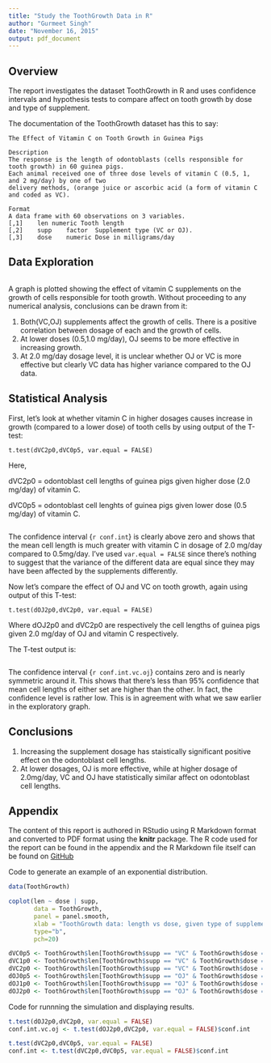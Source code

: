 ```yaml
---
title: "Study the ToothGrowth Data in R"
author: "Gurmeet Singh"
date: "November 16, 2015"
output: pdf_document
---
```

  
## Overview
The report investigates the dataset ToothGrowth in R and uses confidence intervals and hypothesis tests to compare affect on tooth growth by dose and type of supplement.

The documentation of the ToothGrowth dataset has this to say:
```
The Effect of Vitamin C on Tooth Growth in Guinea Pigs

Description
The response is the length of odontoblasts (cells responsible for tooth growth) in 60 guinea pigs. 
Each animal received one of three dose levels of vitamin C (0.5, 1, and 2 mg/day) by one of two 
delivery methods, (orange juice or ascorbic acid (a form of vitamin C and coded as VC).

Format
A data frame with 60 observations on 3 variables.
[,1]	len	numeric	Tooth length
[,2]	supp	factor	Supplement type (VC or OJ).
[,3]	dose	numeric	Dose in milligrams/day

```

## Data Exploration

```r
```

A graph is plotted showing the effect of vitamin C supplements on the growth of cells responsible for tooth growth. Without proceeding to any numerical analysis, conclusions can be drawn from it:

1.  Both(VC,OJ) supplements affect the growth of cells. There is a positive correlation between dosage of each and the growth of cells.
1.  At lower doses (0.5,1.0 mg/day), OJ seems to be more effective in increasing growth.
1.  At 2.0 mg/day dosage level, it is unclear whether OJ or VC is more effective but clearly VC data has higher variance compared to the OJ data.

## Statistical Analysis

First, let's look at whether vitamin C in higher dosages causes increase in growth (compared to a lower dose) of tooth cells by using output of the T-test:

```
t.test(dVC2p0,dVC0p5, var.equal = FALSE)
```
Here, 

dVC2p0 = odontoblast cell lengths of guinea pigs given higher dose (2.0 mg/day) of vitamin C.

dVC0p5 = odontoblast cell lenghts of guinea pigs given lower dose (0.5 mg/day) of vitamin C.

```r
```

The confidence interval {`r conf.int`} is clearly above zero and shows that the mean cell length is much greater with vitamin C in dosage of 2.0 mg/day compared to 0.5mg/day. I've used ```var.equal = FALSE``` since there's nothing to suggest that the variance of the different data are equal since they may have been affected by the supplements differently.

Now let's compare the effect of OJ and VC on tooth growth, again using output of this T-test:
```
t.test(dOJ2p0,dVC2p0, var.equal = FALSE)
```
Where dOJ2p0 and dVC2p0 are respectively the cell lengths of guinea pigs given 2.0 mg/day of OJ and vitamin C respectively.

The T-test output is:
```r
```

The confidence interval {`r conf.int.vc.oj`} contains zero and is nearly symmetric around it. This shows that there's less than 95% confidence that mean cell lengths of either set are higher than the other. In fact, the confidence level is rather low. This is in agreement with what we saw earlier in the exploratory graph.

## Conclusions

1.  Increasing the supplement dosage has staistically significant positive effect on the odontoblast cell lengths.
1.  At lower dosages, OJ is more effective, while at higher dosage of 2.0mg/day, VC and OJ have statistically similar affect on odontoblast cell lengths.

\pagebreak

## Appendix

The content of this report is authored in RStudio using R Markdown format and converted to PDF format using the **knitr** package. The R code used for the report can be found in the appendix and the R Markdown file itself can be found on [GitHub](https://github.com/swiftgurmeet/coursera-statistical-inference-course-project/raw/master/StatisticalInferenceCourseProject2.Rmd)

Code to generate an example of an exponential distribution.

```r
data(ToothGrowth)

coplot(len ~ dose | supp, 
       data = ToothGrowth, 
       panel = panel.smooth,
       xlab = "ToothGrowth data: length vs dose, given type of supplement",
       type="b",
       pch=20)

dVC0p5 <- ToothGrowth$len[ToothGrowth$supp == "VC" & ToothGrowth$dose == 0.5]
dVC1p0 <- ToothGrowth$len[ToothGrowth$supp == "VC" & ToothGrowth$dose == 1.0]
dVC2p0 <- ToothGrowth$len[ToothGrowth$supp == "VC" & ToothGrowth$dose == 2.0]
dOJ0p5 <- ToothGrowth$len[ToothGrowth$supp == "OJ" & ToothGrowth$dose == 0.5]
dOJ1p0 <- ToothGrowth$len[ToothGrowth$supp == "OJ" & ToothGrowth$dose == 1.0]
dOJ2p0 <- ToothGrowth$len[ToothGrowth$supp == "OJ" & ToothGrowth$dose == 2.0]
```

Code for runnning the simulation and displaying results.

```r
t.test(dOJ2p0,dVC2p0, var.equal = FALSE)
conf.int.vc.oj <- t.test(dOJ2p0,dVC2p0, var.equal = FALSE)$conf.int
```


```r
t.test(dVC2p0,dVC0p5, var.equal = FALSE)
conf.int <- t.test(dVC2p0,dVC0p5, var.equal = FALSE)$conf.int
```


